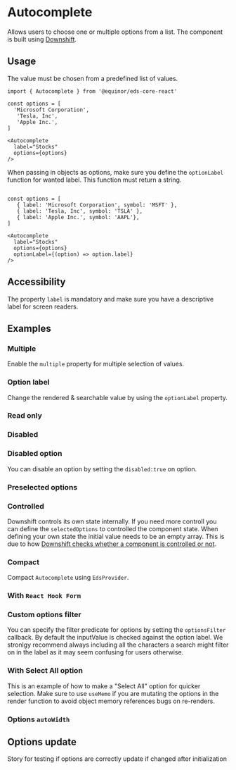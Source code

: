 

# Autocomplete 

Allows users to choose one or multiple options from a list. The component is built using [Downshift](https://github.com/downshift-js/downshift).

<Links 
    sourceUrl="https://github.com/equinor/design-system/blob/develop/packages/eds-core-react/src/components/Autocomplete/Autocomplete.tsx"
    npmUrl="https://www.npmjs.com/package/@equinor/eds-core-react"
/>

<Story id="inputs-autocomplete--introduction" />
<PropsTable />

## Usage

The value must be chosen from a predefined list of values.

```tsx
import { Autocomplete } from '@equinor/eds-core-react'

const options = [
  'Microsoft Corporation',
   'Tesla, Inc',
   'Apple Inc.',
]

<Autocomplete 
  label="Stocks"
  options={options}
/>
```

When passing in objects as options, make sure you define the `optionLabel` function for wanted label. This function must return a string.

```tsx

const options = [
   { label: 'Microsoft Corporation', symbol: 'MSFT' },
   { label: 'Tesla, Inc', symbol: 'TSLA' },
   { label: 'Apple Inc.', symbol: 'AAPL'},
]

<Autocomplete 
  label="Stocks"
  options={options}
  optionLabel={(option) => option.label}
/>
```

## Accessibility
The property `label` is mandatory and make sure you have a descriptive label for screen readers.

## Examples

### Multiple
Enable the `multiple` property for multiple selection of values.
<Story id="inputs-autocomplete--multiple" />

### Option label
Change the rendered & searchable value by using the `optionLabel` property.
<Story id="inputs-autocomplete--option-label" />

### Read only
<Story id="inputs-autocomplete--read-only" />

### Disabled
<Story id="inputs-autocomplete--disabled" />


### Disabled option
You can disable an option by setting the `disabled:true` on option.
<Story id="inputs-autocomplete--disabled-option" />


### Preselected options
<Story id="inputs-autocomplete--preselected-options" />


### Controlled
Downshift controls its own state internally. If you need more controll you can define the `selectedOptions` to controlled the component state. When defining your own state the initial value needs to be an empty array. This is due to how [Downshift checks whether a component is controlled or not](https://github.com/downshift-js/downshift#control-props).
<Story id="inputs-autocomplete--controlled" />

### Compact
Compact `Autocomplete` using `EdsProvider`.
<Story id="inputs-autocomplete--compact" />

### With `React Hook Form`
<Story id="inputs-autocomplete--with-react-hook-form" />

### Custom options filter
You can specify the filter predicate for options by setting the `optionsFilter` callback. By default the inputValue is checked against the option label. 
We stronlgy recommend always including all the characters a search might filter on in the label as it may seem confusing for users otherwise.
<Story id="inputs-autocomplete--custom-options-filter" />

### With Select All option
This is an example of how to make a "Select All" option for quicker selection. 
Make sure to use `useMemo` if you are mutating the options in the render function to avoid object memory references bugs on re-renders.
<Story id="inputs-autocomplete--select-all" />

### Options `autoWidth` 
<Story id="inputs-autocomplete--auto-width" />

## Options update
Story for testing if options are correctly update if changed after initialization
<Story id="inputs-autocomplete--options-update" />
